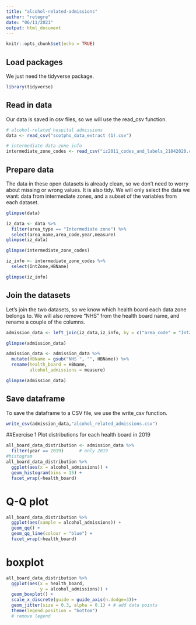 ```yaml
---
title: "alcohol-related-admissions"
author: "retegre"
date: "06/11/2021"
output: html_document
---
```


```r
knitr::opts_chunk$set(echo = TRUE)
```

## Load packages

We just need the tidyverse package.

```r
library(tidyverse)
```

## Read in data
Our data is saved in csv files, so we will use the read_csv function.

```r
# alcohol-related hospital admissions
data <- read_csv("scotpho_data_extract (1).csv") 

# intermediate data zone info
intermediate_zone_codes <- read_csv("iz2011_codes_and_labels_21042020.csv") 

```


## Prepare data
The data in these open datasets is already clean, so we don't need to worry about missing or wrong values. It is also tidy. 
We will only select the data we want: data from intermediate zones, and a subset of the variables from each dataset.

```r
glimpse(data)
```


```r
iz_data <- data %>%
  filter(area_type == "Intermediate zone") %>%
  select(area_name,area_code,year,measure)
glimpse(iz_data)
```


```r
glimpse(intermediate_zone_codes)
```

```r
iz_info <- intermediate_zone_codes %>%
  select(IntZone,HBName)

```
```r
glimpse(iz_info)
```

## Join the datasets
Let's join the two datasets, so we know which health board each data zone belongs to.
We will also remove "NHS" from the health board name, and rename a couple of the columns.

```r
admission_data <- left_join(iz_data,iz_info, by = c("area_code" = "IntZone"))
```


```r
glimpse(admission_data)
```


```r
admission_data <- admission_data %>%
  mutate(HBName = gsub("NHS ", "", HBName)) %>%
  rename(health_board = HBName,
         alcohol_admissions = measure)

glimpse(admission_data)
```

## Save dataframe
To save the dataframe to a CSV file, we use the write_csv function.

```r
write_csv(admission_data,"alcohol_related_admissions.csv")
```

##Exercise 1 
Plot distributions for each health board in 2019
```r
all_board_data_distribution <- admission_data %>%                          
  filter(year == 2019)      # only 2019  
#histogram
all_board_data_distribution %>%                         
  ggplot(aes(x = alcohol_admissions)) + 
  geom_histogram(bins = 15) +
  facet_wrap(~health_board)
```
# Q-Q plot
```r
all_board_data_distribution %>%                          
  ggplot(aes(sample = alcohol_admissions)) +          
  geom_qq() + 
  geom_qq_line(colour = "blue") + 
  facet_wrap(~health_board)
```

# boxplot
```r
all_board_data_distribution %>%                          
  ggplot(aes(x = health_board,             
             y = alcohol_admissions)) +    
  geom_boxplot() + 
  scale_x_discrete(guide = guide_axis(n.dodge=3))+
  geom_jitter(size = 0.3, alpha = 0.1) + # add data points
  theme(legend.position = "bottom")
  # remove legend

```





